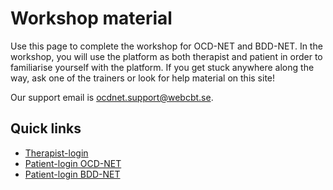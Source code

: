 # Workshop material

Use this page to complete the workshop for OCD-NET and BDD-NET. In the workshop, you will use the platform as both therapist and patient in order to familiarise yourself with the platform. If you get stuck anywhere along the way, ask one of the trainers or look for help material on this site!

Our support email is <ocdnet.support@webcbt.se>.

## Quick links

* [Therapist-login](https://webcbt.se/ocdnet)  
* [Patient-login OCD-NET](https://ocdnet.webcbt.se)  
* [Patient-login BDD-NET](https://bddnet.webcbt.se)  